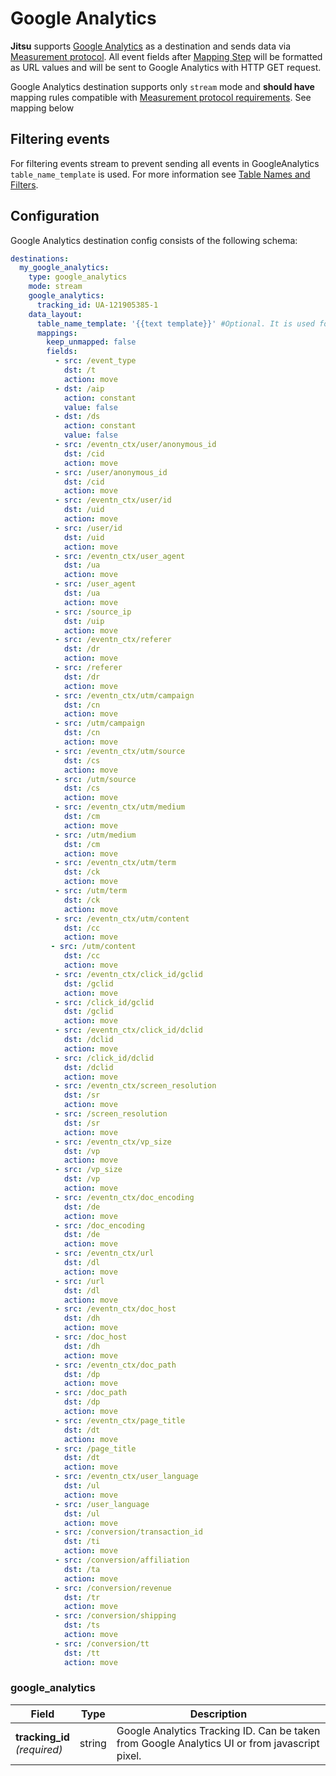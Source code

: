 # Google Analytics

**Jitsu** supports [Google Analytics](https://analytics.google.com/) as a destination and
sends data via [Measurement protocol](https://developers.google.com/analytics/devguides/collection/protocol/v1/reference).
All event fields after [Mapping Step](/docs/how-it-works/architecture#mapping-step) will be
formatted as URL values and will be sent to Google Analytics with HTTP GET request.

<Hint>
Google Analytics destination supports only <code inline="true">stream</code> mode and <b>should have</b> mapping rules
  compatible with <a href="https://developers.google.com/analytics/devguides/collection/protocol/v1/parameters">Measurement protocol requirements</a>. See mapping below
</Hint>

## Filtering events

For filtering events stream to prevent sending all events in GoogleAnalytics
`table_name_template` is used. For more information see
[Table Names and Filters](/docs/configuration/table-names-and-filters#events-filtering).

## Configuration

Google Analytics destination config consists of the following schema:

```yaml
destinations:
  my_google_analytics:
    type: google_analytics
    mode: stream
    google_analytics:
      tracking_id: UA-121905385-1
    data_layout:
      table_name_template: '{{text template}}' #Optional. It is used for filtering events.
      mappings:
        keep_unmapped: false
        fields:
          - src: /event_type
            dst: /t
            action: move
          - dst: /aip
            action: constant
            value: false
          - dst: /ds
            action: constant
            value: false
          - src: /eventn_ctx/user/anonymous_id
            dst: /cid
            action: move
          - src: /user/anonymous_id
            dst: /cid
            action: move
          - src: /eventn_ctx/user/id
            dst: /uid
            action: move
          - src: /user/id
            dst: /uid
            action: move
          - src: /eventn_ctx/user_agent
            dst: /ua
            action: move
          - src: /user_agent
            dst: /ua
            action: move
          - src: /source_ip
            dst: /uip
            action: move
          - src: /eventn_ctx/referer
            dst: /dr
            action: move
          - src: /referer
            dst: /dr
            action: move
          - src: /eventn_ctx/utm/campaign
            dst: /cn
            action: move
          - src: /utm/campaign
            dst: /cn
            action: move
          - src: /eventn_ctx/utm/source
            dst: /cs
            action: move
          - src: /utm/source
            dst: /cs
            action: move
          - src: /eventn_ctx/utm/medium
            dst: /cm
            action: move
          - src: /utm/medium
            dst: /cm
            action: move
          - src: /eventn_ctx/utm/term
            dst: /ck
            action: move
          - src: /utm/term
            dst: /ck
            action: move
          - src: /eventn_ctx/utm/content
            dst: /cc
            action: move
         - src: /utm/content
            dst: /cc
            action: move
          - src: /eventn_ctx/click_id/gclid
            dst: /gclid
            action: move
          - src: /click_id/gclid
            dst: /gclid
            action: move
          - src: /eventn_ctx/click_id/dclid
            dst: /dclid
            action: move
          - src: /click_id/dclid
            dst: /dclid
            action: move
          - src: /eventn_ctx/screen_resolution
            dst: /sr
            action: move
          - src: /screen_resolution
            dst: /sr
            action: move
          - src: /eventn_ctx/vp_size
            dst: /vp
            action: move
          - src: /vp_size
            dst: /vp
            action: move
          - src: /eventn_ctx/doc_encoding
            dst: /de
            action: move
          - src: /doc_encoding
            dst: /de
            action: move
          - src: /eventn_ctx/url
            dst: /dl
            action: move
          - src: /url
            dst: /dl
            action: move
          - src: /eventn_ctx/doc_host
            dst: /dh
            action: move
          - src: /doc_host
            dst: /dh
            action: move
          - src: /eventn_ctx/doc_path
            dst: /dp
            action: move
          - src: /doc_path
            dst: /dp
            action: move
          - src: /eventn_ctx/page_title
            dst: /dt
            action: move
          - src: /page_title
            dst: /dt
            action: move
          - src: /eventn_ctx/user_language
            dst: /ul
            action: move
          - src: /user_language
            dst: /ul
            action: move
          - src: /conversion/transaction_id
            dst: /ti
            action: move
          - src: /conversion/affiliation
            dst: /ta
            action: move
          - src: /conversion/revenue
            dst: /tr
            action: move
          - src: /conversion/shipping
            dst: /ts
            action: move
          - src: /conversion/tt
            dst: /tt
            action: move
```

### google_analytics

<table>
  <thead>
    <tr>
      <th>Field</th>
      <th>Type</th>
      <th>Description</th>
    </tr>
  </thead>
  <tbody>
    <tr>
      <td>
          <b>tracking_id</b>
          <br />
          <em>(required)</em>
      </td>
      <td>string</td>
      <td>Google Analytics Tracking ID. Can be taken from Google Analytics UI or
        from javascript pixel.</td>
    </tr>
  </tbody>
</table>


